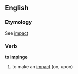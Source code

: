 ==English==
===Etymology===
See [[impact]]
===Verb===
'''to impinge'''
# to make an [[impact]] (on, upon)